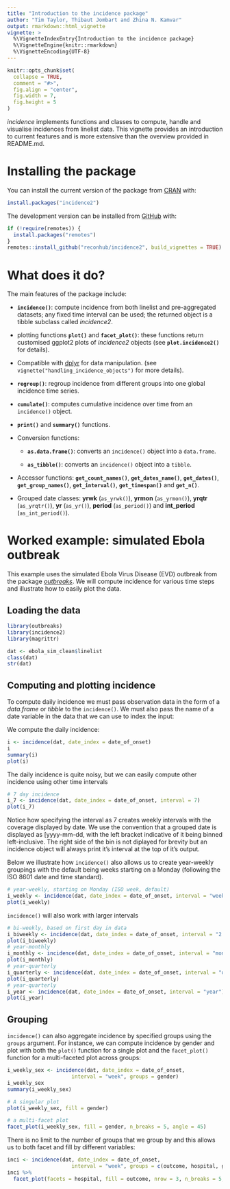 ```yaml
---
title: "Introduction to the incidence package"
author: "Tim Taylor, Thibaut Jombart and Zhina N. Kamvar"
output: rmarkdown::html_vignette
vignette: >
  %\VignetteIndexEntry{Introduction to the incidence package}
  %\VignetteEngine{knitr::rmarkdown}
  %\VignetteEncoding{UTF-8}
---
```


```r
knitr::opts_chunk$set(
  collapse = TRUE,
  comment = "#>",
  fig.align = "center",
  fig.width = 7,
  fig.height = 5
)
```

*incidence* implements functions and classes to compute, handle and visualise 
incidences from linelist data. This vignette provides an introduction to current
features and is more extensive than the overview provided in README.md.


# Installing the package

You can install the current version of the package from 
[CRAN](https://cran.r-project.org/) with:

```r
install.packages("incidence2")
```

The development version can be installed from [GitHub](https://github.com/) with:

```r
if (!require(remotes)) {
  install.packages("remotes")
}
remotes::install_github("reconhub/incidence2", build_vignettes = TRUE)
```


# What does it do?

The main features of the package include:

- **`incidence()`**: compute incidence from both linelist and pre-aggregated
  datasets; any fixed time interval can be used; the returned object is a 
  tibble subclass called *incidence2*.

- plotting functions **`plot()`** and **`facet_plot()`**: these functions
  return customised ggplot2 plots of *incidence2* objects 
  (see **`plot.incidence2()`** for details).

- Compatible with [dplyr](https://dplyr.tidyverse.org/) for data manipulation.
  (see `vignette("handling_incidence_objects")` for more details).

- **`regroup()`**: regroup incidence from different groups into one global incidence
  time series.

- **`cumulate()`**: computes cumulative incidence over time from an `incidence()`
  object.

- **`print()`** and **`summary()`** functions.

- Conversion functions:
    
    - **`as.data.frame()`**: converts an `incidence()` object into a `data.frame`.
    
    - **`as_tibble()`**: converts an `incidence()` object into a `tibble`.

- Accessor functions: **`get_count_names()`**, **`get_dates_name()`**,
  **`get_dates()`**, **`get_group_names()`**, **`get_interval()`**, 
  **`get_timespan()`** and  **`get_n()`**.
  
- Grouped date classes: **yrwk** (`as_yrwk()`), **yrmon** (`as_yrmon()`),
  **yrqtr** (`as_yrqtr()`), **yr** (`as_yr()`), **period** (`as_period()`)
  and **int_period** (`as_int_period()`).


# Worked example: simulated Ebola outbreak

This example uses the simulated Ebola Virus Disease (EVD) outbreak from the package
[*outbreaks*](https://github.com/reconhub/outbreaks). We will compute incidence
for various time steps and illustrate how to easily plot the data.

## Loading the data

```r
library(outbreaks)
library(incidence2)
library(magrittr)

dat <- ebola_sim_clean$linelist
class(dat)
str(dat)
```

## Computing and plotting incidence
To compute daily incidence we must pass observation data in the form of a
*data.frame* or *tibble* to the `incidence()`. We must also pass the name of
a date variable in the data that we can use to index the input:

We compute the daily incidence:
```r
i <- incidence(dat, date_index = date_of_onset)
i
summary(i)
plot(i)
```

The daily incidence is quite noisy, but we can easily compute other incidence
using other time intervals

```r

# 7 day incidence
i_7 <- incidence(dat, date_index = date_of_onset, interval = 7)
plot(i_7)
```
Notice how specifying the interval as 7 creates weekly intervals with the
coverage displayed by date. We use the convention that a grouped date is
displayed as [yyyy-mm-dd, with the left bracket indicative of it being binned
left-inclusive. The right side of the bin is not diplayed for brevity but an
incidence object will always print it’s interval at the top of it’s output.

Below we illustrate how `incidence()` also allows us to create year-weekly
groupings with the default being weeks starting on a Monday (following the ISO
8601 date and time standard).

```r

# year-weekly, starting on Monday (ISO week, default)
i_weekly <- incidence(dat, date_index = date_of_onset, interval = "week")
plot(i_weekly)

```

`incidence()` will also work with larger intervals

```r
# bi-weekly, based on first day in data
i_biweekly <- incidence(dat, date_index = date_of_onset, interval = "2 weeks")
plot(i_biweekly)
# year-monthly
i_monthly <- incidence(dat, date_index = date_of_onset, interval = "month")
plot(i_monthly)
# year-quarterly
i_quarterly <- incidence(dat, date_index = date_of_onset, interval = "quarter")
plot(i_quarterly)
# year-quarterly
i_year <- incidence(dat, date_index = date_of_onset, interval = "year")
plot(i_year)
```

## Grouping
`incidence()` can also aggregate incidence by specified groups using the
`groups` argument. For instance, we can compute incidence by gender and plot
with both the `plot()` function for a single plot and the `facet_plot()`
function for a multi-faceted plot across groups:

```r
i_weekly_sex <- incidence(dat, date_index = date_of_onset,
                     interval = "week", groups = gender)
i_weekly_sex
summary(i_weekly_sex)

# A singular plot
plot(i_weekly_sex, fill = gender)

# a multi-facet plot
facet_plot(i_weekly_sex, fill = gender, n_breaks = 5, angle = 45)
```

There is no limit to the number of groups that we group by and this allows
us to both facet and fill by different variables:
```r
inci <- incidence(dat, date_index = date_of_onset,
                     interval = "week", groups = c(outcome, hospital, gender))
inci %>% 
  facet_plot(facets = hospital, fill = outcome, nrow = 3, n_breaks = 5, angle = 45)
```
